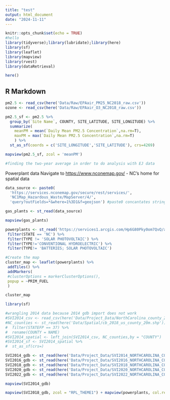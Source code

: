 ```yaml
---
title: "test"
output: html_document
date: "2024-11-11"
---
```


```r
knitr::opts_chunk$set(echo = TRUE)
#hello
library(tidyverse);library(lubridate);library(here)
library(sf)
library(leaflet)
library(mapview)
library(rvest)
library(dataRetrieval)

here()
```

## R Markdown

```r

pm2.5 <- read_csv(here('Data/Raw/EPAair_PM25_NC2018_raw.csv')) 
ozone <- read_csv(here('Data/Raw/EPAair_O3_NC2018_raw.csv')) 

pm2.5_sf <- pm2.5 %>% 
  group_by(`Site Name`, COUNTY, SITE_LATITUDE, SITE_LONGITUDE) %>% 
  summarize(
    meanPM = mean(`Daily Mean PM2.5 Concentration`,na.rm=T),
    maxPM = max(`Daily Mean PM2.5 Concentration`,na.rm=T)
    ) %>% 
  st_as_sf(coords = c('SITE_LONGITUDE','SITE_LATITUDE'), crs=4269)

mapview(pm2.5_sf, zcol = 'meanPM')

#finding the two-year average in order to do analysis with EJ data

```

Powerplant data Navigate to <https://www.nconemap.gov/> - NC's home for spatial data

```r
data_source <- paste0(
  'https://services.nconemap.gov/secure/rest/services/',
  'NC1Map_Hazardous_Waste/MapServer/4/',
  'query?outFields=*&where=1%3D1&f=geojson') #paste0 concantates strings for knit

gas_plants <- st_read(data_source)

mapview(gas_plants)

```

```r
powerplants <- st_read('https://services1.arcgis.com/Hp6G80Pky0om7QvQ/arcgis/rest/services/Plants_gdb/FeatureServer/0/query?outFields=*&where=1%3D1&f=geojson') %>% #mapview()
 filter(STATE == 'NC') %>%
 filter(TYPE != 'SOLAR PHOTOVOLTAIC') %>% 
 filter(TYPE!='CONVENTIONAL HYDROELECTRIC') %>%
 filter(TYPE!= 'BATTERIES; SOLAR PHOTOVOLTAIC')
```

```r
#Create the map
cluster_map <- leaflet(powerplants) %>% 
 addTiles() %>% 
 addMarkers(
 #clusterOptions = markerClusterOptions(),
 popup = ~PRIM_FUEL
 )

cluster_map
```

```r
library(sf)

#wrangling 2014 data because 2014 gdb import does not work
#SVI2014_csv <- read_csv(here('Data/Project_Data/NorthCarolina_county_2014.csv'))
#NC_counties <- st_read(here('Data/Spatial/cb_2018_us_county_20m.shp')) %>% 
#  filter(STATEFP == 37) %>% 
#  rename(COUNTY = NAME)
#SVI2014_spatial <- left_join(SVI2014_csv, NC_counties,by = "COUNTY")
#SVI2014_sf <- SVI2014_spatial %>% 
#  st_as_sf(crs=)

SVI2014_gdb <- st_read(here('Data/Project_Data/SVI2014_NORTHCAROLINA_COUNTY.gdb'))
SVI2016_gdb <- st_read(here('Data/Project_Data/SVI2016_NORTHCAROLINA_COUNTY.gdb'))
SVI2018_gdb <- st_read(here('Data/Project_Data/SVI2018_NORTHCAROLINA_COUNTY.gdb'))
SVI2020_gdb <- st_read(here('Data/Project_Data/SVI2020_NORTHCAROLINA_COUNTY.gdb'))
SVI2022_gdb <- st_read(here('Data/Project_Data/SVI2022_NORTHCAROLINA_COUNTY.gdb'))

mapview(SVI2014_gdb)

mapview(SVI2018_gdb, zcol = "RPL_THEME1") + mapview(powerplants, col.regions = "black") + mapview(pm2.5_sf, cex = "meanPM")

```